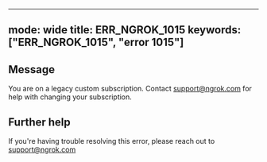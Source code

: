 
---
mode: wide
title: ERR_NGROK_1015
keywords: ["ERR_NGROK_1015", "error 1015"]
---

## Message
You are on a legacy custom subscription. Contact support@ngrok.com for help with changing your subscription.




## Further help
If you're having trouble resolving this error, please reach out to [support@ngrok.com](mailto:support@ngrok.com?subject=Help%20with%20ERR_NGROK_1015)

